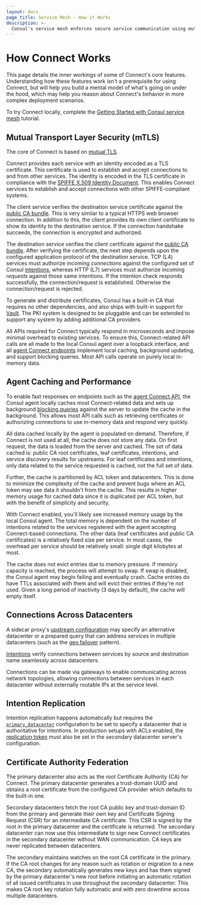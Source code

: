```yaml
---
layout: docs
page_title: Service Mesh - How it Works
description: >-
  Consul's service mesh enforces secure service communication using mutual TLS (mTLS) encryption and explicit authorization. Learn how the service mesh certificate authorities, intentions, and agents work together in the ""Connect"" subsystem to provide Consul’s service mesh capabilities.
---
```


# How Connect Works

This page details the inner workings of some of Connect's core features.
Understanding how these features work isn't a prerequisite for using Connect,
but will help you build a mental model of what's going on under the hood, which
may help you reason about Connect's behavior in more complex deployment
scenarios.

To try Connect locally, complete the [Getting Started with Consul service
mesh](https://learn.hashicorp.com/tutorials/consul/service-mesh?utm_source=WEBSITE&utm_medium=WEB_IO&utm_offer=ARTICLE_PAGE&utm_content=DOCS)
tutorial.

## Mutual Transport Layer Security (mTLS)

The core of Connect is based on [mutual TLS](https://en.wikipedia.org/wiki/Mutual_authentication).

Connect provides each service with an identity encoded as a TLS certificate.
This certificate is used to establish and accept connections to and from other
services. The identity is encoded in the TLS certificate in compliance with
the [SPIFFE X.509 Identity Document](https://github.com/spiffe/spiffe/blob/master/standards/X509-SVID.md).
This enables Connect services to establish and accept connections with
other SPIFFE-compliant systems.

The client service verifies the destination service certificate
against the [public CA bundle](/api-docs/connect/ca#list-ca-root-certificates).
This is very similar to a typical HTTPS web browser connection. In addition
to this, the client provides its own client certificate to show its
identity to the destination service. If the connection handshake succeeds,
the connection is encrypted and authorized.

The destination service verifies the client certificate against the [public CA
bundle](/api-docs/connect/ca#list-ca-root-certificates). After verifying the
certificate, the next step depends upon the configured application protocol of
the destination service. TCP (L4) services must authorize incoming _connections_
against the configured set of Consul [intentions](/docs/connect/intentions),
whereas HTTP (L7) services must authorize incoming _requests_ against those same
intentions. If the intention check responds successfully, the
connection/request is established. Otherwise the connection/request is
rejected.

To generate and distribute certificates, Consul has a built-in CA that
requires no other dependencies, and
also ships with built-in support for [Vault](/docs/connect/ca/vault). The PKI system is designed to be pluggable
and can be extended to support any system by adding additional CA providers.

All APIs required for Connect typically respond in microseconds and impose
minimal overhead to existing services. To ensure this, Connect-related API calls
are all made to the local Consul agent over a loopback interface, and all [agent
Connect endpoints](/api-docs/agent/connect) implement local caching, background
updating, and support blocking queries. Most API calls operate on purely local
in-memory data.

## Agent Caching and Performance

To enable fast responses on endpoints such as the [agent Connect
API](/api-docs/agent/connect), the Consul agent locally caches most Connect-related
data and sets up background [blocking queries](/api-docs/features/blocking) against
the server to update the cache in the background. This allows most API calls
such as retrieving certificates or authorizing connections to use in-memory
data and respond very quickly.

All data cached locally by the agent is populated on demand. Therefore, if
Connect is not used at all, the cache does not store any data. On first request,
the data is loaded from the server and cached. The set of data cached is: public
CA root certificates, leaf certificates, intentions, and service discovery
results for upstreams. For leaf certificates and intentions, only data related
to the service requested is cached, not the full set of data.

Further, the cache is partitioned by ACL token and datacenters. This is done
to minimize the complexity of the cache and prevent bugs where an ACL token
may see data it shouldn't from the cache. This results in higher memory usage
for cached data since it is duplicated per ACL token, but with the benefit
of simplicity and security.

With Connect enabled, you'll likely see increased memory usage by the
local Consul agent. The total memory is dependent on the number of intentions
related to the services registered with the agent accepting Connect-based
connections. The other data (leaf certificates and public CA certificates)
is a relatively fixed size per service. In most cases, the overhead per
service should be relatively small: single digit kilobytes at most.

The cache does not evict entries due to memory pressure. If memory capacity
is reached, the process will attempt to swap. If swap is disabled, the Consul
agent may begin failing and eventually crash. Cache entries do have TTLs
associated with them and will evict their entries if they're not used. Given
a long period of inactivity (3 days by default), the cache will empty itself.

## Connections Across Datacenters

A sidecar proxy's [upstream configuration](/docs/connect/registration/service-registration#upstream-configuration-reference)
may specify an alternative datacenter or a prepared query that can address services
in multiple datacenters (such as the [geo failover](https://learn.hashicorp.com/tutorials/consul/automate-geo-failover) pattern).

[Intentions](/docs/connect/intentions) verify connections between services by
source and destination name seamlessly across datacenters.

Connections can be made via gateways to enable communicating across network
topologies, allowing connections between services in each datacenter without
externally routable IPs at the service level.

## Intention Replication

Intention replication happens automatically but requires the
[`primary_datacenter`](/docs/agent/options#primary_datacenter)
configuration to be set to specify a datacenter that is authoritative
for intentions. In production setups with ACLs enabled, the
[replication token](/docs/agent/options#acl_tokens_replication) must also
be set in the secondary datacenter server's configuration.

## Certificate Authority Federation

The primary datacenter also acts as the root Certificate Authority (CA) for Connect.
The primary datacenter generates a trust-domain UUID and obtains a root certificate
from the configured CA provider which defaults to the built-in one.

Secondary datacenters fetch the root CA public key and trust-domain ID from the
primary and generate their own key and Certificate Signing Request (CSR) for an
intermediate CA certificate. This CSR is signed by the root in the primary
datacenter and the certificate is returned. The secondary datacenter can now use
this intermediate to sign new Connect certificates in the secondary datacenter
without WAN communication. CA keys are never replicated between datacenters.

The secondary maintains watches on the root CA certificate in the primary. If the
CA root changes for any reason such as rotation or migration to a new CA, the
secondary automatically generates new keys and has them signed by the primary
datacenter's new root before initiating an automatic rotation of all issued
certificates in use throughout the secondary datacenter. This makes CA root key
rotation fully automatic and with zero downtime across multiple datacenters.
